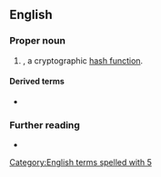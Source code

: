 ==English==

===Proper noun===
{{en-proper noun}}

# {{lb|en|cryptography}} {{initialism of|[[message|Message]] [[digest|Digest]] 5|lang=en|nodot=1}}, a cryptographic [[hash function]].

====Derived terms====
* {{l|en|MD5-summed}}

===Further reading===
* {{pedialite}}

[[Category:English terms spelled with 5]]